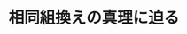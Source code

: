 ﻿---
title: "相同組換えの真理に迫る"
category: "生命理工学院"
vol: "71"
interviewee: "岩㟢 博史"
url: ""
tags: []
pdf: "71-4-iwasaki.pdf"
career: ""
preface: "生物の体には、生物の設計図である DNA の受 けた損傷を修復したり、遺伝情報の多様性を生み 出したりする仕組みが備わっている。その仕組み の一つである相同組換えは、大変興味深い機構を もっている。 岩㟢研究室は、これまで相同組換えの反応機構 研究を分子や原子のレベルで開拓してきた。その 成果は、現在の分子遺伝学を支える基礎的な知識 となっている。本稿では、相同組換えの基本反応 に関わるタンパク質を中心に、多大な労力をかけ て獲得された相同組換えの実像を紹介していく。"
---
